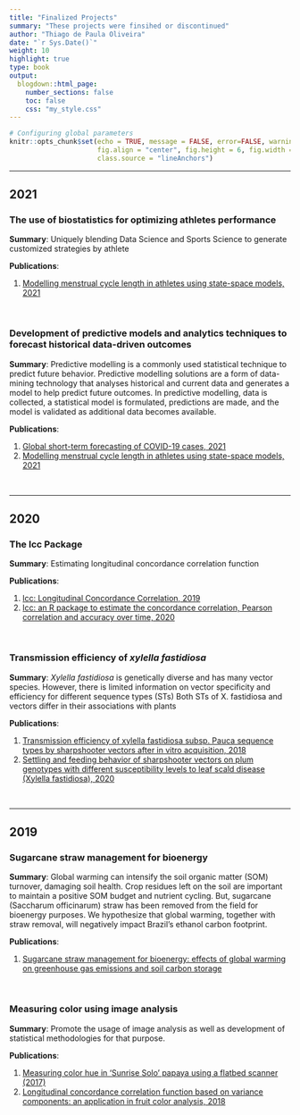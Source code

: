 ```yaml
---
title: "Finalized Projects"
summary: "These projects were finsihed or discontinued" 
author: "Thiago de Paula Oliveira"
date: "`r Sys.Date()`"
weight: 10
highlight: true
type: book
output:
  blogdown::html_page:
    number_sections: false
    toc: false
    css: "my_style.css"
---
```


```r
# Configuring global parameters
knitr::opts_chunk$set(echo = TRUE, message = FALSE, error=FALSE, warning = FALSE,
                      fig.align = "center", fig.height = 6, fig.width = 6,
                      class.source = "lineAnchors")
```

<hr>

## 2021

### The use of biostatistics for optimizing athletes performance

**Summary**: 
Uniquely blending Data Science and Sports Science to generate customized strategies by athlete

**Publications**:

1. [Modelling menstrual cycle length in athletes using state-space models, 2021](https://www.nature.com/articles/s41598-021-95960-1)

<br>

### Development of predictive models and analytics techniques to forecast historical data-driven outcomes

**Summary**: 
Predictive modelling is a commonly used statistical technique to predict future behavior. Predictive modelling solutions are a form of data-mining technology that analyses historical and current data and generates a model to help predict future outcomes. In predictive modelling, data is collected, a statistical model is formulated, predictions are made, and the model is validated as additional data becomes available.

**Publications**:

1. [Global short-term forecasting of COVID-19 cases, 2021](https://www.nature.com/articles/s41598-021-87230-x)
2. [Modelling menstrual cycle length in athletes using state-space models, 2021](https://www.nature.com/articles/s41598-021-95960-1)

<br>

<hr>

## 2020

### The lcc Package

**Summary**: 
Estimating longitudinal concordance correlation function

**Publications**:

1. [lcc: Longitudinal Concordance Correlation, 2019](https://cran.r-project.org/web/packages/lcc/lcc.pdf)
2. [lcc: an R package to estimate the concordance correlation, Pearson correlation and accuracy over time, 2020](https://peerj.com/articles/9850/)

<br>

### Transmission efficiency of *xylella fastidiosa*

**Summary**:
*Xylella fastidiosa* is genetically diverse and has many vector species. However, there is limited information on vector specificity and efficiency for different sequence types (STs) Both STs of X. fastidiosa and vectors differ in their associations with plants

**Publications**:

1. [Transmission efficiency of xylella fastidiosa subsp. Pauca sequence types by sharpshooter vectors after in vitro acquisition, 2018](https://apsjournals.apsnet.org/doi/pdf/10.1094/PHYTO-07-18-0254-FI)
2. [Settling and feeding behavior of sharpshooter vectors on plum genotypes with different susceptibility levels to leaf scald disease (Xylella fastidiosa), 2020](https://link.springer.com/article/10.1007%2Fs10658-020-02104-8)

<br>
<hr>

## 2019

### Sugarcane straw management for bioenergy

**Summary**:
Global warming can intensify the soil organic matter (SOM) turnover, damaging soil health. Crop residues left on the soil are important to maintain a positive SOM budget and nutrient cycling. But, sugarcane (Saccharum officinarum) straw has been removed from the field for bioenergy purposes. We hypothesize that global warming, together with straw removal, will negatively impact Brazil’s ethanol carbon footprint.

**Publications**:

1. [Sugarcane straw management for bioenergy: effects of global warming on greenhouse gas emissions and soil carbon storage](https://link.springer.com/article/10.1007/s11027-019-09880-7)

<br>

### Measuring color using image analysis

**Summary**: 
Promote the usage of image analysis as well as development of statistical methodologies for that purpose.

**Publications**:

1. [Measuring color hue in 'Sunrise Solo' papaya using a flatbed scanner (2017)](https://www.scielo.br/j/rbf/a/X6xRm34btCXNMJYGdxzdcKB/?format=pdf&lang=en)
2. [Longitudinal concordance correlation function based on variance components: an application in fruit color analysis, 2018](https://link.springer.com/article/10.1007%2Fs13253-018-0321-1)

    
